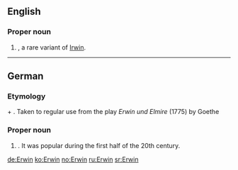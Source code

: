 ==English==

===Proper noun===
{{en-proper noun}}

# {{given name|male|from=Germanic}}, a rare variant of [[Irwin]].

----

==German==

===Etymology===
{{etyl|goh|de}} {{term|heri||army|lang=goh}} + {{term|wini||friend|lang=goh}}. Taken to regular use from the play ''Erwin und Elmire'' (1775) by Goethe

===Proper noun===
{{infl|de|proper noun}}

# {{given name|male|lang=de}} . It was popular during the first half of the 20th century.

[[de:Erwin]]
[[ko:Erwin]]
[[no:Erwin]]
[[ru:Erwin]]
[[sr:Erwin]]